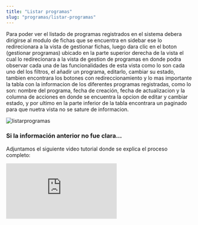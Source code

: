 ```yaml
---
title: "Listar programas"
slug: "programas/listar-programas"
---
```



<Tabs>
  <TabItem label="Endpoint">
    <ApiEndpoint url={`${API_BASE_URL}admin/programas`} />
  </TabItem>
</Tabs>

Para poder ver el listado de programas registrados en el sistema debera dirigirse al modulo de fichas que se encuentra en sidebar ese lo redirecionara a la vista de gestionar fichas, luego dara clic en el boton (gestionar programas) ubicado en la parte superior derecha de la vista el cual lo redirecionara a la vista de gestion de programas en donde podra observar cada una de las funcionalidades de esta vista como lo son cada uno del los filtros, el añadir un programa, editarlo, cambiar su estado, tambien encontrara los botones con redireccionamiento y lo mas importante la tabla con la informacion de los diferentes programas registradas, como lo son: nombre del programa, fecha de creación, fecha de actualizacion y la columna de acciones en donde se encuentra la opcion de editar y cambiar estado, y por ultimo en la parte inferior de la tabla encontrara un paginado para que nuetra vista no se sature de informacion.

<Image src={listarprogramas} alt="listarprogramas" width={3148} height={2270} />

### Si la información anterior no fue clara...

Adjuntamos el siguiente video tutorial donde se explica el proceso completo:

<div style={{ display: "flex", justifyContent: "center" }}>
  <iframe
    style={{ height: "500px", width: "100%" }}
    src="https://www.youtube.com/embed/guSxscvVnvA"
    title="Tutorial"
    frameBorder="0"
    allow="accelerometer; autoplay; clipboard-write; encrypted-media; gyroscope; picture-in-picture"
    allowFullScreen
  ></iframe>
</div>
